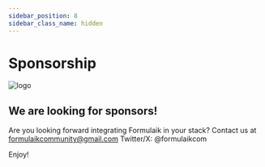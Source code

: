 ```yaml
---
sidebar_position: 8
sidebar_class_name: hidden
---
```




# Sponsorship

![logo](/img/icon_xs.svg)

## We are looking for sponsors!
Are you looking forward integrating Formulaik in your stack? 
Contact us at formulaikcommunity@gmail.com
Twitter/X: @formulaikcom

Enjoy!
